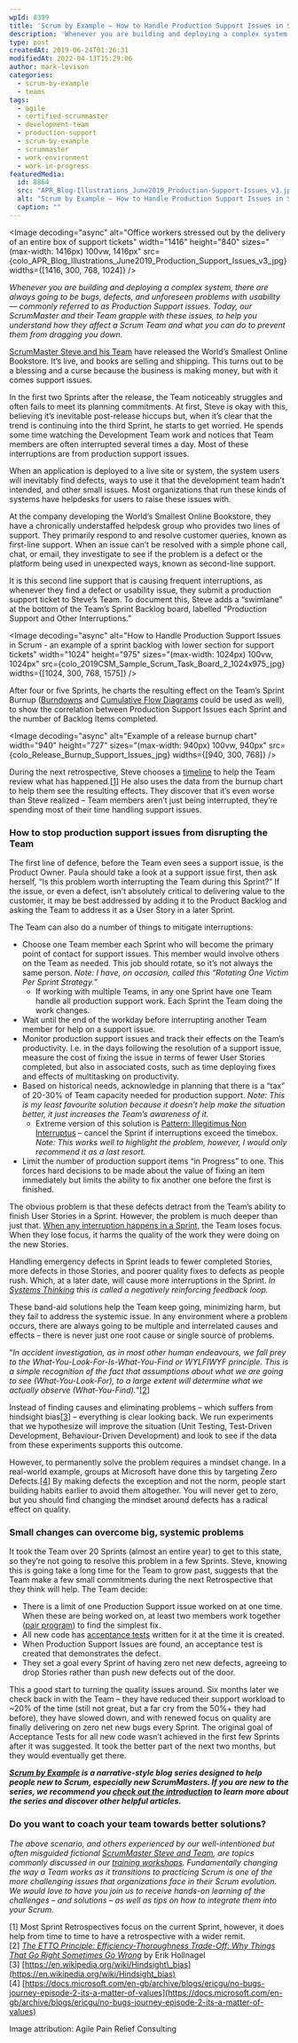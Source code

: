 ```yaml
---
wpId: 8399
title: 'Scrum by Example – How to Handle Production Support Issues in Scrum'
description: 'Whenever you are building and deploying a complex system, there are always going to be bugs, defects, and unforeseen problems with usability — commonly referred to as Production Support issues. Today, our ScrumMaster and their Team grapple with these issues, to help you understand how they affect a Scrum Team and what you can do ...'
type: post
createdAt: 2019-06-24T01:26:31
modifiedAt: 2022-04-13T15:29:06
author: mark-levison
categories:
  - scrum-by-example
  - teams
tags:
  - agile
  - certified-scrummaster
  - development-team
  - production-support
  - scrum-by-example
  - scrummaster
  - work-environment
  - work-in-progress
featuredMedia:
  id: 8864
  src: "APR_Blog-Illustrations_June2019_Production-Support-Issues_v3.jpg"
  alt: "Scrum by Example – How to Handle Production Support Issues in Scrum- image owned by Agile Pain Relief Consulting"
  caption: ""
---
```





<Image decoding="async" alt="Office workers stressed out by the delivery of an entire box of support tickets" width="1416" height="840" sizes="(max-width: 1416px) 100vw, 1416px" src={colo_APR_Blog_Illustrations_June2019_Production_Support_Issues_v3_jpg} widths={[1416, 300, 768, 1024]} />

_Whenever you are building and deploying a complex system, there are always going to be bugs, defects, and unforeseen problems with usability — commonly referred to as Production Support issues. Today, our ScrumMaster and their Team grapple with these issues, to help you understand how they affect a Scrum Team and what you can do to prevent them from dragging you down._

[ScrumMaster Steve and his Team](/blog/scrum-by-example.html) have released the World’s Smallest Online Bookstore. It’s live, and books are selling and shipping. This turns out to be a blessing and a curse because the business is making money, but with it comes support issues.

In the first two Sprints after the release, the Team noticeably struggles and often fails to meet its planning commitments. At first, Steve is okay with this, believing it’s inevitable post-release hiccups but, when it’s clear that the trend is continuing into the third Sprint, he starts to get worried. He spends some time watching the Development Team work and notices that Team members are often interrupted several times a day. Most of these interruptions are from production support issues.

When an application is deployed to a live site or system, the system users will inevitably find defects, ways to use it that the development team hadn’t intended, and other small issues. Most organizations that run these kinds of systems have helpdesks for users to raise these issues with.

At the company developing the World’s Smallest Online Bookstore, they have a chronically understaffed helpdesk group who provides two lines of support. They primarily respond to and resolve customer queries, known as first-line support. When an issue can’t be resolved with a simple phone call, chat, or email, they investigate to see if the problem is a defect or the platform being used in unexpected ways, known as second-line support.

It is this second line support that is causing frequent interruptions, as whenever they find a defect or usability issue, they submit a production support ticket to Steve’s Team. To document this, Steve adds a “swimlane” at the bottom of the Team’s Sprint Backlog board, labelled “Production Support and Other Interruptions.”

<Image decoding="async" alt="How to Handle Production Support Issues in Scrum - an example of a sprint backlog with lower section for support tickets" width="1024" height="975" sizes="(max-width: 1024px) 100vw, 1024px" src={colo_2019CSM_Sample_Scrum_Task_Board_2_1024x975_jpg} widths={[1024, 300, 768, 1575]} />

After four or five Sprints, he charts the resulting effect on the Team’s Sprint Burnup ([Burndowns](/blog/scrummaster-tales-the-trouble-with-sprint-burndowns.html) and [Cumulative Flow Diagrams](/scrummaster-resources-and-references#estimation) could be used as well), to show the correlation between Production Support Issues each Sprint and the number of Backlog Items completed.

<Image decoding="async" alt="Example of a release burnup chart" width="940" height="727" sizes="(max-width: 940px) 100vw, 940px" src={colo_Release_Burnup_Support_Issues_jpg} widths={[940, 300, 768]} />

During the next retrospective, Steve chooses a [timeline](https://www.thekua.com/rant/2006/03/a-retrospective-timeline/) to help the Team review what has happened.\[[1](#footnotes)\] He also uses the data from the burnup chart to help them see the resulting effects. They discover that it’s even worse than Steve realized – Team members aren’t just being interrupted, they’re spending most of their time handling support issues.

### How to stop production support issues from disrupting the Team

The first line of defence, before the Team even sees a support issue, is the Product Owner. Paula should take a look at a support issue first, then ask herself, “Is this problem worth interrupting the Team during this Sprint?” If the issue, or even a defect, isn’t absolutely critical to delivering value to the customer, it may be best addressed by adding it to the Product Backlog and asking the Team to address it as a User Story in a later Sprint.

The Team can also do a number of things to mitigate interruptions:

*   Choose one Team member each Sprint who will become the primary point of contact for support issues. This member would involve others on the Team as needed. This job should rotate, so it’s not always the same person. _Note: I have, on occasion, called this “Rotating One Victim Per Sprint Strategy.”_
    *   If working with multiple Teams, in any one Sprint have one Team handle all production support work. Each Sprint the Team doing the work changes.
*   Wait until the end of the workday before interrupting another Team member for help on a support issue.
*   Monitor production support issues and track their effects on the Team’s productivity. I.e. in the days following the resolution of a support issue, measure the cost of fixing the issue in terms of fewer User Stories completed, but also in associated costs, such as time deploying fixes and effects of multitasking on productivity.
*   Based on historical needs, acknowledge in planning that there is a “tax” of 20-30% of Team capacity needed for production support. _Note: This is my least favourite solution because it doesn’t help make the situation better, it just increases the Team’s awareness of it._
    *   Extreme version of this solution is [Pattern: Illegitimus Non Interruptus](https://sites.google.com/a/scrumplop.org/published-patterns/product-organization-pattern-language/illegitimus-non-interruptus) – cancel the Sprint if interruptions exceed the timebox. _Note: This works well to highlight the problem, however, I would only recommend it as a last resort._
*   Limit the number of production support items “in Progress” to one. This forces hard decisions to be made about the value of fixing an item immediately but limits the ability to fix another one before the first is finished.

The obvious problem is that these defects detract from the Team’s ability to finish User Stories in a Sprint. However, the problem is much deeper than just that. [When any interruption happens in a Sprint](/blog/scrum-by-example-scrum-anti-patterns-unplanned-work-disrupting-the-sprint.html), the Team loses focus. When they lose focus, it harms the quality of the work they were doing on the new Stories.

Handling emergency defects in Sprint leads to fewer completed Stories, more defects in those Stories, and poorer quality fixes to defects as people rush. Which, at a later date, will cause more interruptions in the Sprint. _In [Systems Thinking](/scrummaster-resources-and-references#systems-thinking) this is called a negatively reinforcing feedback loop._

These band-aid solutions help the Team keep going, minimizing harm, but they fail to address the systemic issue. In any environment where a problem occurs, there are always going to be multiple and interrelated causes and effects – there is never just one root cause or single source of problems.

“_In accident investigation, as in most other human endeavours, we fall prey to the What-You-Look-For-Is-What-You-Find or WYLFIWYF principle. This is a simple recognition of the fact that assumptions about what we are going to see (What-You-Look-For), to a large extent will determine what we actually observe (What-You-Find)._”\[[2](#footnotes)\]

Instead of finding causes and eliminating problems – which suffers from hindsight bias\[[3](#footnotes)\] – everything is clear looking back. We run experiments that we hypothesize will improve the situation (Unit Testing, Test-Driven Development, Behaviour-Driven Development) and look to see if the data from these experiments supports this outcome.

However, to permanently solve the problem requires a mindset change. In a real-world example, groups at Microsoft have done this by targeting Zero Defects.\[[4](#footnotes)\] By making defects the exception and not the norm, people start building habits earlier to avoid them altogether. You will never get to zero, but you should find changing the mindset around defects has a radical effect on quality.

### Small changes can overcome big, systemic problems

It took the Team over 20 Sprints (almost an entire year) to get to this state, so they’re not going to resolve this problem in a few Sprints. Steve, knowing this is going take a long time for the Team to grow past, suggests that the Team make a few small commitments during the next Retrospective that they think will help. The Team decide:

*   There is a limit of one Production Support issue worked on at one time. When these are being worked on, at least two members work together ([pair program](/scrum-developer-resources-and-references#pair-programming)) to find the simplest fix.
*   All new code has [acceptance tests](/scrum-developer-resources-and-references#bdd-atdd-sbe) written for it at the time it is created.
*   When Production Support Issues are found, an acceptance test is created that demonstrates the defect.
*   They set a goal every Sprint of having zero net new defects, agreeing to drop Stories rather than push new defects out of the door.

This a good start to turning the quality issues around. Six months later we check back in with the Team – they have reduced their support workload to ~20% of the time (still not great, but a far cry from the 50%+ they had before), they have slowed down, and with renewed focus on quality are finally delivering on zero net new bugs every Sprint. The original goal of Acceptance Tests for all new code wasn’t achieved in the first few Sprints after it was suggested. It took the better part of the next two months, but they would eventually get there.

_**[Scrum by Example](/blog/category/scrum-by-example) is a narrative-style blog series designed to help people new to Scrum, especially new ScrumMasters. If you are new to the series, we recommend you [check out the introduction](/blog/scrum-by-example.html) to learn more about the series and discover other helpful articles.**_

### Do you want to coach your team towards better solutions?

_The above scenario, and others experienced by our well-intentioned but often misguided fictional [ScrumMaster Steve and Team](/blog/scrum-by-example.html), are topics commonly discussed in our [training workshops](/certified-scrum-agile-training). Fundamentally changing the way a Team works as it transitions to practicing Scrum is one of the more challenging issues that organizations face in their Scrum evolution. We would love to have you join us to receive hands-on learning of the challenges – and solutions – as well as tips on how to integrate them into your Scrum._

\[1\] Most Sprint Retrospectives focus on the current Sprint, however, it does help from time to time to have a retrospective with a wider remit.  
\[2\] [_The ETTO Principle: Efficiency-Thoroughness Trade-Off: Why Things That Go Right Sometimes Go Wrong_](https://www.amazon.ca/ETTO-Principle-Efficiency-Thoroughness-Trade-Off-Sometimes-ebook/dp/B077315CYY/&tag=notesfromatoo-20) by Erik Hollnagel  
\[3\] [https://en.wikipedia.org/wiki/Hindsight\_bias](https://en.wikipedia.org/wiki/Hindsight_bias)  
\[4\] [https://docs.microsoft.com/en-gb/archive/blogs/ericgu/no-bugs-journey-episode-2-its-a-matter-of-values](https://docs.microsoft.com/en-gb/archive/blogs/ericgu/no-bugs-journey-episode-2-its-a-matter-of-values)

Image attribution: Agile Pain Relief Consulting